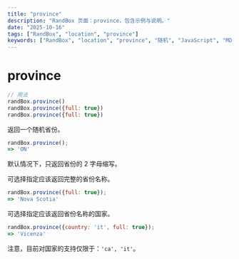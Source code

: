 ```yaml
---
title: "province"
description: "RandBox 页面：province，包含示例与说明。"
date: "2025-10-16"
tags: ["RandBox", "location", "province"]
keywords: ["RandBox", "location", "province", "随机", "JavaScript", "MDX"]
---
```


# province

```js
// 用法
randBox.province()
randBox.province({full: true})
randBox.province({full: true})
```

返回一个随机省份。

```js
randBox.province();
=> 'ON'
```

默认情况下，只返回省份的 2 字母缩写。

可选择指定应该返回完整的省份名称。

```js
randBox.province({full: true});
=> 'Nova Scotia'
```

可选择指定应该返回省份名称的国家。

```js
randBox.province({country: 'it', full: true});
=> 'Vicenza'
```

注意，目前对国家的支持仅限于：`'ca', 'it'`。
